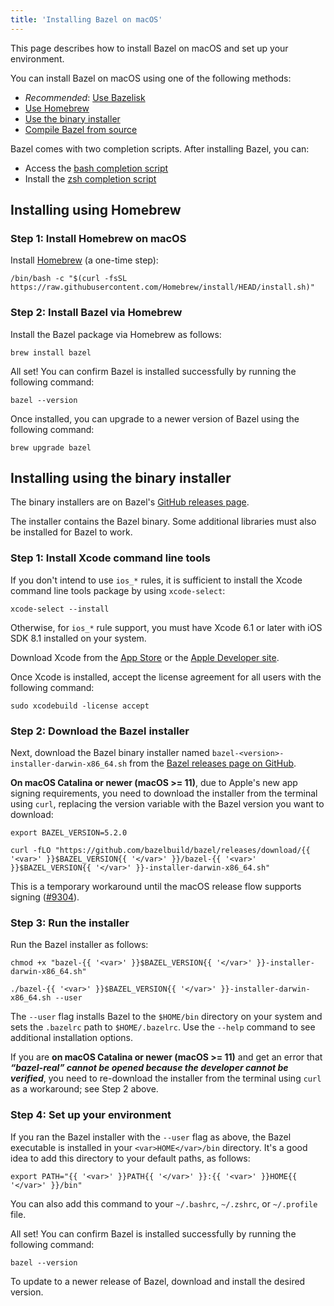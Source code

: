 ```yaml
---
title: 'Installing Bazel on macOS'
---
```




This page describes how to install Bazel on macOS and set up your environment.

You can install Bazel on macOS using one of the following methods:

*   *Recommended*: [Use Bazelisk](/install/bazelisk)
*   [Use Homebrew](#install-on-mac-os-x-homebrew)
*   [Use the binary installer](#install-with-installer-mac-os-x)
*   [Compile Bazel from source](/install/compile-source)

Bazel comes with two completion scripts. After installing Bazel, you can:

*   Access the [bash completion script](/install/completion#bash)
*   Install the [zsh completion script](/install/completion#zsh)

<h2 id="install-on-mac-os-x-homebrew">Installing using Homebrew</h2>

### Step 1: Install Homebrew on macOS

Install [Homebrew](https://brew.sh/) (a one-time step):

```posix-terminal
/bin/bash -c "$(curl -fsSL https://raw.githubusercontent.com/Homebrew/install/HEAD/install.sh)"
```

### Step 2: Install Bazel via Homebrew

Install the Bazel package via Homebrew as follows:

```posix-terminal
brew install bazel
```

All set! You can confirm Bazel is installed successfully by running the
following command:

```posix-terminal
bazel --version
```

Once installed, you can upgrade to a newer version of Bazel using the
following command:

```posix-terminal
brew upgrade bazel
```

<h2 id="install-with-installer-mac-os-x">Installing using the binary installer</h2>

The binary installers are on Bazel's
[GitHub releases page](https://github.com/bazelbuild/bazel/releases).

The installer contains the Bazel binary. Some additional libraries
must also be installed for Bazel to work.

### Step 1: Install Xcode command line tools

If you don't intend to use `ios_*` rules, it is sufficient to install the Xcode
command line tools package by using `xcode-select`:

```posix-terminal
xcode-select --install
```

Otherwise, for `ios_*` rule support, you must have Xcode 6.1 or later with iOS
SDK 8.1 installed on your system.

Download Xcode from the
[App Store](https://apps.apple.com/us/app/xcode/id497799835) or the
[Apple Developer site](https://developer.apple.com/download/more/?=xcode).

Once Xcode is installed, accept the license agreement for all users with the
following command:

```posix-terminal
sudo xcodebuild -license accept
```

### Step 2: Download the Bazel installer

Next, download the Bazel binary installer named
`bazel-<version>-installer-darwin-x86_64.sh` from the
[Bazel releases page on GitHub](https://github.com/bazelbuild/bazel/releases).

**On macOS Catalina or newer (macOS >= 11)**, due to Apple's new app signing requirements,
you need to download the installer from the terminal using `curl`, replacing
the version variable with the Bazel version you want to download:

```posix-terminal
export BAZEL_VERSION=5.2.0

curl -fLO "https://github.com/bazelbuild/bazel/releases/download/{{ '<var>' }}$BAZEL_VERSION{{ '</var>' }}/bazel-{{ '<var>' }}$BAZEL_VERSION{{ '</var>' }}-installer-darwin-x86_64.sh"
```

This is a temporary workaround until the macOS release flow supports
signing ([#9304](https://github.com/bazelbuild/bazel/issues/9304)).

### Step 3: Run the installer

Run the Bazel installer as follows:

```posix-terminal
chmod +x "bazel-{{ '<var>' }}$BAZEL_VERSION{{ '</var>' }}-installer-darwin-x86_64.sh"

./bazel-{{ '<var>' }}$BAZEL_VERSION{{ '</var>' }}-installer-darwin-x86_64.sh --user
```

The `--user` flag installs Bazel to the `$HOME/bin` directory on your system and
sets the `.bazelrc` path to `$HOME/.bazelrc`. Use the `--help` command to see
additional installation options.

If you are **on macOS Catalina or newer (macOS >= 11)** and get an error that _**“bazel-real” cannot be
opened because the developer cannot be verified**_, you need to re-download
the installer from the terminal using `curl` as a workaround; see Step 2 above.

### Step 4: Set up your environment

If you ran the Bazel installer with the `--user` flag as above, the Bazel
executable is installed in your `<var>HOME</var>/bin` directory.
It's a good idea to add this directory to your default paths, as follows:

```posix-terminal
export PATH="{{ '<var>' }}PATH{{ '</var>' }}:{{ '<var>' }}HOME{{ '</var>' }}/bin"
```

You can also add this command to your `~/.bashrc`, `~/.zshrc`, or `~/.profile`
file.

All set! You can confirm Bazel is installed successfully by running the
following command:

```posix-terminal
bazel --version
```
To update to a newer release of Bazel, download and install the desired version.

